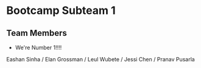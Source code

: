 =Bootcamp Subteam 1 =

== Team Members ==
* We're Number 1!!!!
Eashan Sinha / Elan Grossman / Leul Wubete / Jessi Chen / Pranav Pusarla 

